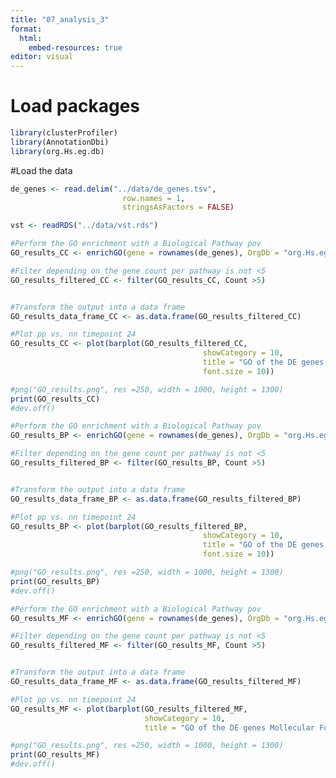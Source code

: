 ```yaml
---
title: "07_analysis_3"
format:
  html:
    embed-resources: true
editor: visual
---
```


# Load packages

```r
library(clusterProfiler)
library(AnnotationDbi)
library(org.Hs.eg.db)
```

#Load the data
```r
de_genes <- read.delim("../data/de_genes.tsv", 
                         row.names = 1, 
                         stringsAsFactors = FALSE)

vst <- readRDS("../data/vst.rds")
```

```r
#Perform the GO enrichment with a Biological Pathway pov
GO_results_CC <- enrichGO(gene = rownames(de_genes), OrgDb = "org.Hs.eg.db", keyType = "SYMBOL", ont = "CC")

#Filter depending on the gene count per pathway is not <5
GO_results_filtered_CC <- filter(GO_results_CC, Count >5)


#Transform the output into a data frame
GO_results_data_frame_CC <- as.data.frame(GO_results_filtered_CC)

#Plot pp vs. nn timepoint 24
GO_results_CC <- plot(barplot(GO_results_filtered_CC, 
                                           showCategory = 10,
                                           title = "GO of the DE genes Cellular Component",
                                           font.size = 10))

#png("GO_results.png", res =250, width = 1000, height = 1300)
print(GO_results_CC)
#dev.off()
```

```r
#Perform the GO enrichment with a Biological Pathway pov
GO_results_BP <- enrichGO(gene = rownames(de_genes), OrgDb = "org.Hs.eg.db", keyType = "SYMBOL", ont = "BP")

#Filter depending on the gene count per pathway is not <5
GO_results_filtered_BP <- filter(GO_results_BP, Count >5)


#Transform the output into a data frame
GO_results_data_frame_BP <- as.data.frame(GO_results_filtered_BP)

#Plot pp vs. nn timepoint 24
GO_results_BP <- plot(barplot(GO_results_filtered_BP, 
                                           showCategory = 10,
                                           title = "GO of the DE genes Biological Process",
                                           font.size = 10))

#png("GO_results.png", res =250, width = 1000, height = 1300)
print(GO_results_BP)
#dev.off()
```

```r
#Perform the GO enrichment with a Biological Pathway pov
GO_results_MF <- enrichGO(gene = rownames(de_genes), OrgDb = "org.Hs.eg.db", keyType = "SYMBOL", ont = "MF")

#Filter depending on the gene count per pathway is not <5
GO_results_filtered_MF <- filter(GO_results_MF, Count >5)


#Transform the output into a data frame
GO_results_data_frame_MF <- as.data.frame(GO_results_filtered_MF)

#Plot pp vs. nn timepoint 24
GO_results_MF <- plot(barplot(GO_results_filtered_MF, 
                              showCategory = 10,
                              title = "GO of the DE genes Mollecular Function",                                        font.size = 10))

#png("GO_results.png", res =250, width = 1000, height = 1300)
print(GO_results_MF)
#dev.off()
```
